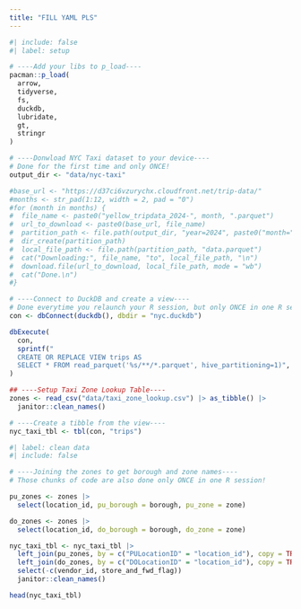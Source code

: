 ```yaml
---
title: "FILL YAML PLS"
---
```


```r
#| include: false
#| label: setup

# ----Add your libs to p_load----
pacman::p_load( 
  arrow, 
  tidyverse, 
  fs, 
  duckdb,
  lubridate,
  gt,
  stringr
)

# ----Donwload NYC Taxi dataset to your device----
# Done for the first time and only ONCE!
output_dir <- "data/nyc-taxi"

#base_url <- "https://d37ci6vzurychx.cloudfront.net/trip-data/"
#months <- str_pad(1:12, width = 2, pad = "0")
#for (month in months) {
#  file_name <- paste0("yellow_tripdata_2024-", month, ".parquet")
#  url_to_download <- paste0(base_url, file_name)
#  partition_path <- file.path(output_dir, "year=2024", paste0("month=", month))
#  dir_create(partition_path)
#  local_file_path <- file.path(partition_path, "data.parquet")
#  cat("Downloading:", file_name, "to", local_file_path, "\n")
#  download.file(url_to_download, local_file_path, mode = "wb")
#  cat("Done.\n")
#}

# ----Connect to DuckDB and create a view----
# Done everytime you relaunch your R session, but only ONCE in one R session!
con <- dbConnect(duckdb(), dbdir = "nyc.duckdb")

dbExecute(
  con,
  sprintf("
  CREATE OR REPLACE VIEW trips AS 
  SELECT * FROM read_parquet('%s/**/*.parquet', hive_partitioning=1)", output_dir)
)

## ----Setup Taxi Zone Lookup Table----
zones <- read_csv("data/taxi_zone_lookup.csv") |> as_tibble() |>
  janitor::clean_names()

# ----Create a tibble from the view----
nyc_taxi_tbl <- tbl(con, "trips") 
```

```r
#| label: clean data
#| include: false

# ----Joining the zones to get borough and zone names----
# Those chunks of code are also done only ONCE in one R session!

pu_zones <- zones |>
  select(location_id, pu_borough = borough, pu_zone = zone)

do_zones <- zones |>
  select(location_id, do_borough = borough, do_zone = zone)

nyc_taxi_tbl <- nyc_taxi_tbl |>
  left_join(pu_zones, by = c("PULocationID" = "location_id"), copy = TRUE) |>
  left_join(do_zones, by = c("DOLocationID" = "location_id"), copy = TRUE) |>
  select(-c(vendor_id, store_and_fwd_flag))
  janitor::clean_names()

head(nyc_taxi_tbl)
```

